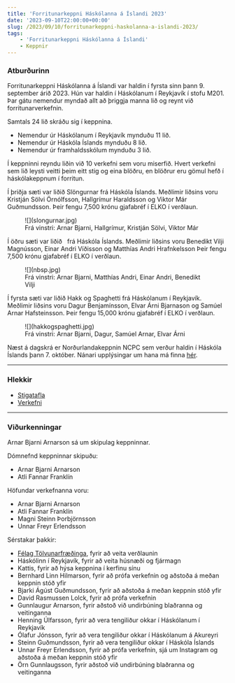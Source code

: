 ```yaml
---
title: 'Forritunarkeppni Háskólanna á Íslandi 2023'
date: '2023-09-10T22:00:00+00:00'
slug: /2023/09/10/forritunarkeppni-haskolanna-a-islandi-2023/
tags:
    - 'Forritunarkeppni Háskólanna á Íslandi'
    - Keppnir
---
```


### Atburðurinn

Forritunarkeppni Háskólanna á Íslandi var haldin í fyrsta sinn þann 9. september árið 2023.
Hún var haldin í Háskólanum í Reykjavík í stofu M201.
Þar gátu nemendur myndað allt að þriggja manna lið og reynt við forritunarverkefnin.

Samtals 24 lið skráðu sig í keppnina.
- Nemendur úr Háskólanum í Reykjavík mynduðu 11 lið.
- Nemendur úr Háskóla Íslands mynduðu 8 lið.
- Nemendur úr framhaldsskólum mynduðu 3 lið.

Í keppninni reyndu liðin við 10 verkefni sem voru miserfið.
Hvert verkefni sem lið leysti veitti þeim eitt stig og eina blöðru, en blöðrur eru gömul hefð í háskólakeppnum í forritun.

Í þriðja sæti var liðið Slöngurnar frá Háskóla Íslands.
Meðlimir liðsins voru Kristján Sölvi Örnólfsson, Hallgrímur Haraldsson og Viktor Már Guðmundsson.
Þeir fengu 7,500 krónu gjafabréf í ELKO í verðlaun.

<figure>
    ![](slongurnar.jpg)
    <figcaption>Frá vinstri: Arnar Bjarni, Hallgrímur, Kristján Sölvi, Viktor Már</figcaption>
</figure>

Í öðru sæti var liðið &nbsp; frá Háskóla Íslands.
Meðlimir liðsins voru Benedikt Vilji Magnússon, Einar Andri Víðisson og Matthías Andri Hrafnkelsson
Þeir fengu 7,500 krónu gjafabréf í ELKO í verðlaun.
<figure>
    ![](nbsp.jpg)
    <figcaption>Frá vinstri: Arnar Bjarni, Matthías Andri, Einar Andri, Benedikt Vilji</figcaption>
</figure>

Í fyrsta sæti var liðið Hakk og Spaghetti frá Háskólanum í Reykjavík.
Meðlimir liðsins voru Dagur Benjamínsson, Elvar Árni Bjarnason og Samúel Arnar Hafsteinsson.
Þeir fengu 15,000 krónu gjafabréf í ELKO í verðlaun.

<figure>
    ![](hakkogspaghetti.jpg)
    <figcaption>Frá vinstri: Arnar Bjarni, Dagur, Samúel Arnar, Elvar Árni</figcaption>
</figure>


Næst á dagskrá er Norðurlandakeppnin NCPC sem verður haldin í Háskóla Íslands þann 7. október.
Nánari upplýsingar um hana má finna [hér](https://nordic.icpc.io/ncpc2023/).

---

### Hlekkir

- [Stigatafla](https://fkhi.kattis.com/https://fkhi.kattis.com/contests/fkhi23/standings/)
- [Verkefni](https://fkhi.kattis.com/contests/fkhi23/problems)

---

### Viðurkenningar

Arnar Bjarni Arnarson sá um skipulag keppninnar.

Dómnefnd keppninnar skipuðu:
- Arnar Bjarni Arnarson
- Atli Fannar Franklín

Höfundar verkefnanna voru:
- Arnar Bjarni Arnarson
- Atli Fannar Franklín
- Magni Steinn Þorbjörnsson
- Unnar Freyr Erlendsson

Sérstakar þakkir:
- [Félag Tölvunarfræðinga](https://ft.is), fyrir að veita verðlaunin
- Háskólinn í Reykjavík, fyrir að veita húsnæði og fjármagn
- Kattis, fyrir að hýsa keppnina í kerfinu sínu
- Bernhard Linn Hilmarson, fyrir að prófa verkefnin og aðstoða á meðan keppnin stóð yfir
- Bjarki Ágúst Guðmundsson, fyrir að aðstoða á meðan keppnin stóð yfir
- David Rasmussen Lolck, fyrir að prófa verkefnin
- Gunnlaugur Arnarson, fyrir aðstoð við undirbúning blaðranna og veitinganna
- Henning Úlfarsson, fyrir að vera tengiliður okkar í Háskólanum í Reykjavík
- Ólafur Jónsson, fyrir að vera tengiliður okkar í Háskólanum á Akureyri
- Steinn Guðmundsson, fyrir að vera tengiliður okkar í Háskóla Íslands
- Unnar Freyr Erlendsson, fyrir að prófa verkefnin, sjá um Instagram og aðstoða á meðan keppnin stóð yfir
- Örn Gunnlaugsson, fyrir aðstoð við undirbúning blaðranna og veitinganna
